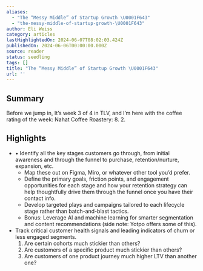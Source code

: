 ```yaml
---
aliases:
  - "The “Messy Middle” of Startup Growth \U0001F643"
  - "the-messy-middle-of-startup-growth-\U0001F643"
author: Eli Weiss
category: articles
lastHighlightedOn: 2024-06-07T08:02:03.424Z
publishedOn: 2024-06-06T00:00:00.000Z
source: reader
status: seedling
tags: []
title: "The “Messy Middle” of Startup Growth \U0001F643"
url: ''
---
```

## Summary

Before we jump in, It’s week 3 of 4 in TLV, and I’m here with the coffee rating of the week: Nahat Coffee Roastery: 8. 2.

## Highlights

- • Identify all the key stages customers go through, from initial awareness and through the funnel to purchase, retention/nurture, expansion, etc.
  - Map these out on Figma, Miro, or whatever other tool you’d prefer.
  - Define the primary goals, friction points, and engagement opportunities for each stage and how your retention strategy can help thoughtfully drive them through the funnel once you have their contact info.
  - Develop targeted plays and campaigns tailored to each lifecycle stage rather than batch-and-blast tactics.
  - Bonus: Leverage AI and machine learning for smarter segmentation and content recommendations (side note: Yotpo offers some of this).
- Track critical customer health signals and leading indicators of churn or less engaged segments.
  1. Are certain cohorts much stickier than others?
  2. Are customers of a specific product much stickier than others?
  3. Are customers of one product journey much higher LTV than another one?
